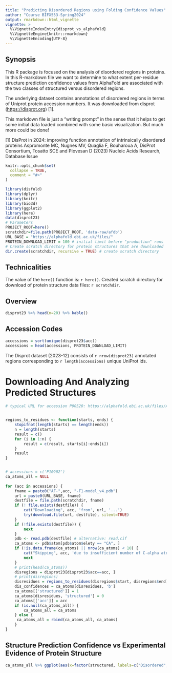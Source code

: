 ```yaml
---
title: "Predicting Disordered Regions using Folding Confidence Values"
author: "Course BIFX553-Spring2024"
output: rmarkdown::html_vignette
vignette: >
  %\VignetteIndexEntry{disprot_vs_alphafold}
  %\VignetteEngine{knitr::rmarkdown}
  %\VignetteEncoding{UTF-8}
---
```


## Synopsis

This R package is focused on the analysis of disordered regions in proteins. In this R-markdown file we want to determine to what extent per-residue structure prediction confidence values from AlphaFold are associated with the two
classes of structured versus disordered regions. 

The underlying dataset contains annotations of disordered regions in terms of Uniprot protein accession numbers. It was downloaded from disprot (<https://disprot.org>) [1]. 

This markdown file is just a "writing prompt" in the sense that it helps to get some initial data loaded combined with some basic visualization. But much more could be done!

[1] DisProt in 2024: improving function annotation of intrinsically disordered proteins
Aspromonte MC, Nugnes MV, Quaglia F, Bouharoua A, DisProt Consortium, Tosatto SCE and Piovesan D (2023) Nucleic Acids Research, Database Issue


```r
knitr::opts_chunk$set(
  collapse = TRUE,
  comment = "#>"
)
```

```r
library(disfold)
library(dplyr)
library(knitr)
library(bio3d)
library(ggplot2)
library(here)
data(disprot23)
# Parameters
PROJECT_ROOT=here()
scratchdir=file.path(PROJECT_ROOT, 'data-raw/afdb')
URL_BASE = "https://alphafold.ebi.ac.uk/files/"
PROTEIN_DOWNLOAD_LIMIT = 100 # initial limit before "production" runs
# Create scratch directory for protein structures that are downloaded
dir.create(scratchdir, recursive = TRUE) # create scratch directory
```

## Technicalities

The value of the `here()` function is: `r here()`. 
Created scratch directory for download of protein structure data files: `r scratchdir`.

## Overview

```r
disprot23 %>% head(n=20) %>% kable()
```


## Accession Codes

```r
accessions = sort(unique(disprot23$acc))
accessions = head(accessions, PROTEIN_DOWNLOAD_LIMIT)
```

The Disprot dataset (2023-12) consists of `r nrow(disprot23)` annotated regions corresponding to `r length(accessions)` unique UniProt ids.

# Downloading And Analyzing Predicted Structures

```r
# typical URL for accession P00520: https://alphafold.ebi.ac.uk/files/AF-P00520-F1-model_v4.cif


regions_to_residues <- function(starts, ends) {
    stopifnot(length(starts) == length(ends))
    n = length(starts)
    result = c()
    for (i in 1:n) {
        result = c(result, starts[i]:ends[i])
    }
    result
}


# accessions = c('P10902')
ca_atoms_all = NULL
    
for (acc in accessions) {
    fname = paste0("AF-",acc, "-F1-model_v4.pdb")
    url = paste0(URL_BASE, fname)
    destfile = file.path(scratchdir, fname)
    if (! file.exists(destfile)) {
        cat("Downloading", acc, 'from', url, '...')
        try(download.file(url, destfile), silent=TRUE)
    }
    if (!file.exists(destfile)) {
        next
    }
    pdb <- read.pdb(destfile) # alternative: read.cif
    ca_atoms <- pdb$atom[pdb$atom$elety == "CA", ]
    if (!is.data.frame(ca_atoms) || nrow(ca_atoms) < 10) {
        cat("Skipping", acc, 'due to insufficient number of C-alpha atom coordinates\n')
        next
    }
    # print(head(ca_atoms))
    disregions = disprot23[disprot23$acc==acc, ]
    # print(disregions)
    disresidues = regions_to_residues(disregions$start, disregions$end)
    dis_confidences = ca_atoms[disresidues, 'b']
    ca_atoms[['structured']] = 1
    ca_atoms[disresidues, 'structured'] = 0
    ca_atoms[['acc']] = acc
    if (is.null(ca_atoms_all)) {
        ca_atoms_all = ca_atoms
    } else {
     ca_atoms_all = rbind(ca_atoms_all, ca_atoms)
    }
}

```

## Structure Prediction Confidence vs Experimental Evidence of Protein Structure

```r
ca_atoms_all %>% ggplot(aes(x=factor(structured, labels=c("Disordered", "Structured")), y=b)) + geom_violin()  + xlab("Local Protein Structure") + ylab("AlphaFold Confidence Value")
```


